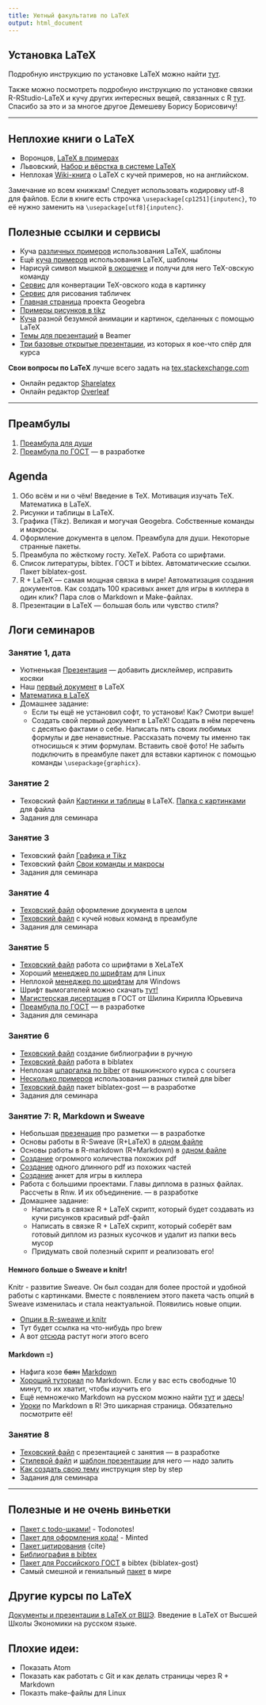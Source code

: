 ```yaml
---
title: Уютный факультатив по LaTeX
output: html_document
---
```


Установка LaTeX
---------------

Подробную инструкцию по установке LaTeX можно найти [тут](https://github.com/FUlyankin/LaTeX/wiki/LaTeX_install).

Также можно посмотреть подробную инструкцию по установке связки R-RStudio-LaTeX и кучу других интересных вещей, связанных с R [тут](https://github.com/bdemeshev/em301/wiki/R). Спасибо за это и за многое другое Демешеву Борису Борисовичу!

-----

Неплохие книги о LaTeX
---------------

* Воронцов, [LaTeX в примерах](http://www.ccas.ru/voron/download/voron05latex.pdf)
* Львовский, [Набор и вёрстка в системе LaTeX](http://www.mccme.ru/free-books/llang/newllang.pdf)
* Неплохая [Wiki-книга](https://en.wikibooks.org/wiki/LaTeX) о LaTeX c кучей примеров, но на английском. 

Замечание ко всем книжкам! Следует использовать кодировку utf-8 для файлов. Если в книге есть строчка `\usepackage[cp1251]{inputenc}`, то её нужно заменить на `\usepackage[utf8]{inputenc}`.


Полезные ссылки и сервисы
---------------

*  Куча [различных примеров](http://www.latextemplates.com/) использования LaTeX, шаблоны
*  Ещё [куча примеров](https://www.overleaf.com/latex/templates) использования LaTeX, шаблоны
*  Нарисуй символ мышкой [в окошечке](http://detexify.kirelabs.org/classify.html) и получи для него TeX-овскую команду
*  [Сервис](http://latex2png.com/) для конвертации TeX-овского кода в картинку
*  [Сервис](http://www.tablesgenerator.com/latex_tables) для рисования табличек
*  [Главная страница](https://www.geogebra.org/cms/ru/) проекта Geogebra
*  [Примеры рисунков в tikz](http://www.texample.net/tikz/)                
*  [Куча](http://tex.stackexchange.com/questions/158668/nice-scientific-pictures-show-off) разной безумной анимации и картинок, сделанных с помощью LaTeX
*  [Темы для презентаций](https://www.hartwork.org/beamer-theme-matrix/) в Beamer
*  [Три базовые открытые презентации](https://www.overleaf.com/latex/learn/free-online-introduction-to-latex-part-1#.V_o9Bh8xDqN), из которых я кое-что спёр для курса


**Свои вопросы по LaTeX** лучше всего задать на [tex.stackexchange.com](http://tex.stackexchange.com/)

* Онлайн редактор [Sharelatex](https://www.sharelatex.com/)
* Онлайн редактор [Overleaf](https://www.overleaf.com/)

-----


## Преамбулы

 1. [Преамбула для души](https://github.com/FUlyankin/LaTeX/raw/master/sem_4/for_soul.tex) 
 2. [Преамбула по ГОСТ]( )  --- в разработке 
 

## Agenda

 1. Обо всём и ни о чём! Введение в TeX. Мотивация изучать TeX. Математика в LaTeX.
 2. Рисунки и таблицы в LaTeX.
 3. Графика (Tikz). Великая и могучая Geogebra. Собственные команды и макросы.
 4. Оформление документа в целом. Преамбула для души. Некоторые странные пакеты.
 5. Преамбула по жёсткому госту. XeTeX. Работа со шрифтами. 
 6. Список литературы, bibtex. ГОСТ и bibtex. Автоматические ссылки. Пакет biblatex-gost.
 7. R + LaTeX --- самая мощная связка в мире! Автоматизация создания документов. Как создать 100 красивых анкет для игры в киллера в один клик? Пара слов о Markdown и Make-файлах.
 8. Презентации в LaTeX --- большая боль или чувство стиля?  


## Логи семинаров

### Занятие 1, дата
* Уютненькая [Презентация](https://github.com/FUlyankin/LaTeX/raw/master/sem_1/presa.pdf ) --- добавить дисклеймер, исправить косяки
* Наш [первый документ](https://github.com/FUlyankin/LaTeX/raw/master/sem_1/Our%20first%20LaTeX%20doc.tex) в LaTeX 
* [Математика в LaTeX](https://github.com/FUlyankin/LaTeX/raw/master/sem_1/%D0%BC%D0%B0%D1%82%D0%B5%D0%BC%D0%B0%D1%82%D0%B8%D0%BA%D0%B0%20%D0%B2%20LaTeX.tex) 
* Домашнее задание:
    * Если ты ещё не установил софт, то установи! Как? Смотри выше!
    * Создать свой первый документ в LaTeX! Создать в нём перечень с десятью фактами о себе. Написать пять своих  любимых формулы и две ненавистные. Рассказать почему ты именно так относишься к этим формулам. Вставить своё фото! Не забыть подключить в преамбуле пакет для вставки картинок с помощью команды `\usepackage{graphicx}`.

### Занятие 2 
* Теховский файл [Картинки и таблицы](https://github.com/FUlyankin/LaTeX/raw/master/sem_2/%D0%9A%D0%B0%D1%80%D1%82%D0%B8%D0%BD%D0%BA%D0%B8%20%D0%B8%20%D1%82%D0%B0%D0%B1%D0%BB%D0%B8%D1%86%D1%8B.tex) в LaTeX. [Папка с картинками](https://github.com/FUlyankin/LaTeX/raw/master/sem_2/images.zip) для файла
* Задания для семинара 

### Занятие 3
* Теховский файл [Графика и Tikz](https://github.com/FUlyankin/LaTeX/raw/master/sem_3/%D0%B3%D1%80%D0%B0%D1%84%D0%B8%D0%BA%D0%B0%20%D0%B2%20LaTeX.tex)
* Теховский файл [Свои команды и макросы](https://github.com/FUlyankin/LaTeX/raw/master/sem_3/%D0%BC%D0%B0%D0%BA%D1%80%D0%BE%D1%81%D1%8B%20%D0%B8%20%D1%81%D1%87%D1%91%D1%82%D1%87%D0%B8%D0%BA%D0%B8.tex)
* Задания для семинара

### Занятие 4
* [Теховский файл](https://github.com/FUlyankin/LaTeX/raw/master/sem_4/all.tex) оформление документа в целом
* [Теховский файл](https://github.com/FUlyankin/LaTeX/raw/master/sem_4/kolont.tex) с кучей новых команд в преамбуле
* Задания для семинара

### Занятие 5
* [Теховский файл](https://github.com/FUlyankin/LaTeX/raw/master/sem_5/xetex.tex) работа со шрифтами в XeLaTeX
* Хороший [менеджер по шрифтам](https://apps.ubuntu.com/cat/applications/precise/font-manager/) для Linux
* Неплохой [менеджер по шрифтам](http://www.proximasoftware.com/fontexpert/) для Windows
* Шрифт вымогателей можно скачать [тут!](http://www.dafont.com/phorssa.font)
* [Магистерская дисертация](https://github.com/FUlyankin/LaTeX/raw/master/sem_5/KShilin_gost.zip) в ГОСТ от Шилина Кирилла Юрьевича
* [Преамбула по ГОСТ]( ) --- в разработке
* Задания для семинара

### Занятие 6
* [Теховский файл](https://github.com/FUlyankin/LaTeX/raw/master/sem_6/my_bibliograthy.tex) создание библиографии в ручную
* [Теховский файл](https://github.com/FUlyankin/LaTeX/raw/master/sem_6/biblatex.zip) работа в biblatex
* Неплохая [шпаргалка по biber](https://github.com/FUlyankin/LaTeX/blob/master/sem_6/HSE.pdf) от вышкинского курса с coursera
* [Несколько примеров](https://ru.sharelatex.com/learn/Biblatex_bibliography_styles) использования разных стилей для biber
* [Теховский файл]() пакет biblatex-gost --- в разработке
* Задания для семинара


### Занятие 7: R, Markdown и Sweave
* Небольшая [презенация]() про разметки --- в разработке
* Основы работы в R-Sweave (R+LaTeX) в [одном файле](https://github.com/FUlyankin/LaTeX/raw/master/sem_7/R%2BLaTeX.Rnw )
* Основы работы в R-markdown (R+Markdown) в [одном файле](https://github.com/FUlyankin/LaTeX/raw/master/sem_7/R%20%2B%20Markdown%20.Rmd)
* [Создание](https://github.com/FUlyankin/LaTeX/raw/master/sem_7/many_pdf.zip) огромного количества похожих pdf
* [Создание](https://github.com/FUlyankin/LaTeX/raw/master/sem_7/longpfd.zip) одного длинного pdf из похожих частей
* [Создание](https://github.com/FUlyankin/LaTeX/raw/master/sem_7/Killer_game.zip) анкет для игры в киллера
* Работа с большими проектами. Главы диплома в разных файлах. Рассчеты в Rnw. И их объединение. --- в разработке
* Домашнее задание: 
    * Написать в связке R + LaTeX скрипт, который будет создавать из кучи рисунков красивый pdf-файл
    * Написать в связке R + LaTeX скрипт, который соберёт вам готовый диплом из разных кусочков и удалит из папки весь мусор
    * Придумать свой полезный скрипт и реализовать его! 

#### Немного больше о Sweave и knitr! 
Knitr - развитие Sweave. Он был создан для более простой и удобной работы с картинками. Вместе с появлением этого пакета часть опций в Sweave изменилась и стала неактуальной. Появились новые опции.

* [Опции в R-sweawe и knitr](http://yihui.name/knitr/options/)
* Тут будет ссылка на что-нибудь про brew
* А вот [отсюда](https://botthoughts.wordpress.com/2012/05/17/generating-reports-for-different-data-sets-using-brew-and-knitr/) растут ноги этого всего

#### Markdown =)

* Нафига козе ~~баян~~ [Markdown](https://xakep.ru/2013/08/30/markdown-fisrt-steps/)
* [Хороший туториал](http://www.markdowntutorial.com/) по Markdown. Если у вас есть свободные 10 минут, то их хватит, чтобы изучить его
* Ещё немножечко Markdown на русском можно найти [тут](http://opp.psy.msu.ru/help.php?file=markdown.html) и [здесь](http://opp.psy.msu.ru/help.php?file=advanced_markdown.html)!
* [Уроки](http://rmarkdown.rstudio.com/) по Markdown в R! Это шикарная страница. Обязательно посмотрите её!


### Занятие 8
* [Texовский файл]() с презентацией с занятия --- в разработке
* [Стилевой файл]() и [шаблон презентации]() для него --- надо залить
* [Как создать свою тему](http://hamaluik.com/posts/better-beamer-themes/) инструкция step by step
* Задания для семинара

********


Полезные и не очень виньетки
-----------------------
* [Пакет с todo-шками!](http://ctan.altspu.ru/macros/latex/contrib/todonotes/todonotes.pdf) - Todonotes!
* [Пакет для оформления кода!](http://mirror.macomnet.net/pub/CTAN/macros/latex/contrib/minted/minted.pdf) - Minted
* [Пакет цитирования](https://www.ctan.org/pkg/cite)   {cite} 
* [Библиография в bibtex](http://www.ctan.org/pkg/biblatex)
* [Пакет для Российского ГОСТ](http://www.ctan.org/pkg/biblatex-gost) в bibtex  {biblatex-gost}
* Самый смешной и гениальный [пакет](https://www.ctan.org/pkg/indentfirst) в мире


Другие курсы по LaTeX
-------------

[Документы и презентации в LaTeX от ВШЭ](https://www.coursera.org/learn/latex/home/welcome). Введение в LaTeX от Высшей Школы Экономики на русском языке.


Плохие идеи:
------------
* Показать Atom
* Показать как работать с Git и как делать страницы через R + Markdown
* Показть make-файлы для Linux







